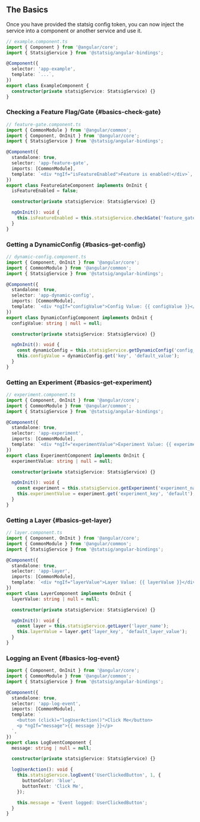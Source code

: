 
## The Basics

Once you have provided the statsig config token, you can now inject the service into a component or another service and use it.
```ts
// example.component.ts
import { Component } from '@angular/core';
import { StatsigService } from '@statsig/angular-bindings';

@Component({
  selector: 'app-example',
  template: `...`,
})
export class ExampleComponent {
  constructor(private statsigService: StatsigService) {}
}
```

### Checking a Feature Flag/Gate {#basics-check-gate}
```ts
// feature-gate.component.ts
import { CommonModule } from '@angular/common';
import { Component, OnInit } from '@angular/core';
import { StatsigService } from '@statsig/angular-bindings';

@Component({
  standalone: true,
  selector: 'app-feature-gate',
  imports: [CommonModule],
  template: `<div *ngIf="isFeatureEnabled">Feature is enabled!</div>`,
})
export class FeatureGateComponent implements OnInit {
  isFeatureEnabled = false;

  constructor(private statsigService: StatsigService) {}

  ngOnInit(): void {
    this.isFeatureEnabled = this.statsigService.checkGate('feature_gate_name');
  }
}
```

### Getting a DynamicConfig {#basics-get-config}
```ts
// dynamic-config.component.ts
import { Component, OnInit } from '@angular/core';
import { CommonModule } from '@angular/common';
import { StatsigService } from '@statsig/angular-bindings';

@Component({
  standalone: true,
  selector: 'app-dynamic-config',
  imports: [CommonModule],
  template: `<div *ngIf="configValue">Config Value: {{ configValue }}</div>`,
})
export class DynamicConfigComponent implements OnInit {
  configValue: string | null = null;

  constructor(private statsigService: StatsigService) {}

  ngOnInit(): void {
    const dynamicConfig = this.statsigService.getDynamicConfig('config_name');
    this.configValue = dynamicConfig.get('key', 'default_value');
  }
}
```

### Getting an Experiment {#basics-get-experiment}
```ts
// experiment.component.ts
import { Component, OnInit } from '@angular/core';
import { CommonModule } from '@angular/common';
import { StatsigService } from '@statsig/angular-bindings';

@Component({
  standalone: true,
  selector: 'app-experiment',
  imports: [CommonModule],
  template: `<div *ngIf="experimentValue">Experiment Value: {{ experimentValue }}</div>`,
})
export class ExperimentComponent implements OnInit {
  experimentValue: string | null = null;

  constructor(private statsigService: StatsigService) {}

  ngOnInit(): void {
    const experiment = this.statsigService.getExperiment('experiment_name');
    this.experimentValue = experiment.get('experiment_key', 'default');
  }
}
```

### Getting a Layer {#basics-get-layer}
```ts
// layer.component.ts
import { Component, OnInit } from '@angular/core';
import { CommonModule } from '@angular/common';
import { StatsigService } from '@statsig/angular-bindings';

@Component({
  standalone: true,
  selector: 'app-layer',
  imports: [CommonModule],
  template: `<div *ngIf="layerValue">Layer Value: {{ layerValue }}</div>`,
})
export class LayerComponent implements OnInit {
  layerValue: string | null = null;

  constructor(private statsigService: StatsigService) {}

  ngOnInit(): void {
    const layer = this.statsigService.getLayer('layer_name');
    this.layerValue = layer.get('layer_key', 'default_layer_value');
  }
}
```

### Logging an Event {#basics-log-event}
```ts
import { Component, OnInit } from '@angular/core';
import { CommonModule } from '@angular/common';
import { StatsigService } from '@statsig/angular-bindings';

@Component({
  standalone: true,
  selector: 'app-log-event',
  imports: [CommonModule],
  template: `
    <button (click)="logUserAction()">Click Me</button>
    <p *ngIf="message">{{ message }}</p>
  `,
})
export class LogEventComponent {
  message: string | null = null;

  constructor(private statsigService: StatsigService) {}

  logUserAction(): void {
    this.statsigService.logEvent('UserClickedButton', 1, {
      buttonColor: 'blue',
      buttonText: 'Click Me',
    });

    this.message = 'Event logged: UserClickedButton';
  }
}
```